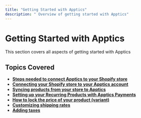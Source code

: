 ```yaml
---
title: "Getting Started with Apptics"
description: " Overview of getting started with Apptics"
---
```


# [**​**](https://docs.tagadapay.com/knowledge-center/getting-started#getting-started-with-tagada)**Getting Started with Apptics**

This section covers all aspects of getting started with Apptics

## **Topics Covered**

- [**Steps needed to connect Apptics to your Shopify store**](https://docs.apptics.ai/Getting-Started-with-Apptics/Steps-needed-to-connect-Apptics-to-your-Shopify-Store)
- [**Connecting your Shopify store to your Apptics account**](https://docs.apptics.ai/Getting-Started-with-Apptics/Connecting-your-Shopify-store-to-your-Apptics-account-Copy-page)
- [**Syncing products from your store to Apptics**](https://docs.apptics.ai/Getting-Started-with-Apptics/Syncing-Products-From-Your-Store-to-Apptics)
- [**Setting up your Recurring Products with Apptics Payments**](https://docs.apptics.ai/Getting-Started-with-Apptics/Setting-up-your-Recurring-Products-with-Apptics)
- [**How to lock the price of your product (variant)**](https://docs.apptics.ai/Getting-Started-with-Apptics/How-to-lock-the-price-of-your-product-variant)
- [**Customizing shipping rates**](https://docs.apptics.ai/Getting-Started-with-Apptics/Customizing-Shipping-Rates)
- [**Adding taxes**](https://docs.apptics.ai/Getting-Started-with-Apptics/Adding-taxes)